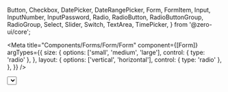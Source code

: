   Button,
  Checkbox,
  DatePicker,
  DateRangePicker,
  Form,
  FormItem,
  Input,
  InputNumber,
  InputPassword,
  Radio,
  RadioButton,
  RadioButtonGroup,
  RadioGroup,
  Select,
  Slider,
  Switch,
  TextArea,
  TimePicker,
} from '@zero-ui/core';

<Meta
  title="Components/Forms/Form/Form"
  component={[Form]}
  argTypes={{
    size: {
      options: ['small', 'medium', 'large'],
      control: { type: 'radio' },
    },
    layout: {
      options: ['vertical', 'horizontal'],
      control: { type: 'radio' },
    },
  }}
/>

  <Form {...args}>
    <FormItem label="Select">
      <Select />
    </FormItem>
    <FormItem label="Date Picker">
      <DatePicker />
    </FormItem>
    <FormItem label="Date Range Picker">
      <DateRangePicker />
    </FormItem>
    <FormItem label="Time Picker">
      <TimePicker />
    </FormItem>
    <FormItem label="Checkbox">
      <Checkbox>Item01</Checkbox>
    </FormItem>
    <FormItem label="Switch">
      <Switch />
    </FormItem>
    <FormItem label="TextArea">
      <TextArea css={{ width: '100%' }} />
    </FormItem>
    <FormItem label="Radio Group">
      <RadioGroup>
        <Radio defaultChecked label="html" id="html" name="tech" />
        <Radio label="css" id="css" name="tech" />
        <Radio label="web" id="web" name="tech" />
        <Radio label="javascript" id="js" name="tech" />
        <Radio label="Python" id="py" name="tech" />
      </RadioGroup>
    </FormItem>
    <FormItem label="Radio Button Group">
      <RadioButtonGroup>
        <RadioButton defaultChecked label="html" id="b-html" name="tech" />
        <RadioButton label="css" id="b-css" name="tech" />
        <RadioButton label="web" id="b-web" name="tech" />
        <RadioButton label="javascript" id="b-js" name="tech" />
        <RadioButton label="Python" id="b-py" name="tech" />
      </RadioButtonGroup>
    </FormItem>
    <FormItem label="Slider">
      <Slider />
    </FormItem>
    <FormItem label="Input">
      <Input />
    </FormItem>
    <FormItem label="Input Number">
      <InputNumber />
    </FormItem>
    <FormItem label="Input Password">
      <InputPassword />
    </FormItem>
    <FormItem
      labelCol={args.labelCol}
      wrapperCol={args.wrapperCol}
      layout={args.layout}
      size={args.size}
      disabled={args.disabled}
    >
      <Button type="submit">Submit</Button>
    </FormItem>
  </Form>
);

# Form

> Handle form layout, size, disabled form

## Example Usage

```tsx
import { Form, FormItem } from '@zero-ui/core';
// import input components ...
```

<Canvas columns={2} withSource="close">
  <Story
    args={{
      disabled: false,
      labelCol: 5,
      wrapperCol: 12,
      size: 'medium',
    }}
    name="Form"
  >
    {FormStory.bind()}
  </Story>
</Canvas>

<ArgsTable of={Form} />
